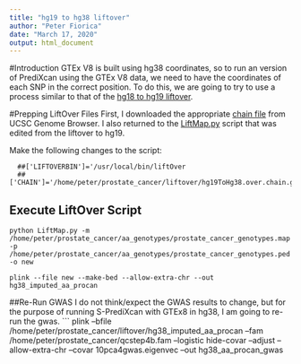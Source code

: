 ---
title: "hg19 to hg38 liftover"
author: "Peter Fiorica"
date: "March 17, 2020"
output: html_document
---

#Introduction
GTEx V8 is built using hg38 coordinates, so to run an version of PrediXcan using the GTEx V8 data, we need to have the coordinates of each SNP in the correct position.  To do this, we are going to try to use a process similar to that of the [hg18 to hg19 liftover](https://github.com/WheelerLab/Neuropsychiatric-Phenotypes/blob/master/SCZ-BD_Px/1_hg18tohg19liftover.md). 

#Prepping LiftOver Files
First, I downloaded the appropriate [chain file](http://hgdownload.soe.ucsc.edu/goldenPath/hg19/liftOver/hg19ToHg38.over.chain.gz) from UCSC Genome Browser.  I also returned to the [LiftMap.py](https://github.com/WheelerLab/Neuropsychiatric-Phenotypes/blob/master/SCZ-BD_Px/Complimentary_Scripts/LiftMap.py) script that was edited from the liftover to hg19.


Make the following changes to the script:
```
  ##['LIFTOVERBIN']='/usr/local/bin/liftOver
  ##['CHAIN']='/home/peter/prostate_cancer/liftover/hg19ToHg38.over.chain.gz'
```


## Execute LiftOver Script
``` 
python LiftMap.py -m /home/peter/prostate_cancer/aa_genotypes/prostate_cancer_genotypes.map -p /home/peter/prostate_cancer/aa_genotypes/prostate_cancer_genotypes.ped -o new

plink --file new --make-bed --allow-extra-chr --out hg38_imputed_aa_procan
```

##Re-Run GWAS
I do not think/expect the GWAS results to change, but for the purpose of running S-PrediXcan with GTEx8 in hg38, I am going to re-run the gwas.
```
plink --bfile /home/peter/prostate_cancer/liftover/hg38_imputed_aa_procan --fam /home/peter/prostate_cancer/qcstep4b.fam  --logistic hide-covar --adjust --allow-extra-chr --covar 10pca4gwas.eigenvec --out hg38_aa_procan_gwas
